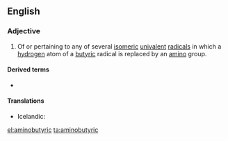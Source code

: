 ==English==

===Adjective===
{{en-adj|-}}

# {{context|organic chemistry|lang=en}} Of or pertaining to any of several [[isomeric]] [[univalent]] [[radical]]s in which a [[hydrogen]] atom of a [[butyric]] radical is replaced by an [[amino]] group.

====Derived terms====
* {{l/en|aminobutyric acid}}

====Translations====
{{trans-top|Of or pertaining to any of several isomeric univalent radicals}}
* Icelandic: {{t-|is|amínósmjör-}}
{{trans-mid}}
{{trans-bottom}}

[[el:aminobutyric]]
[[ta:aminobutyric]]